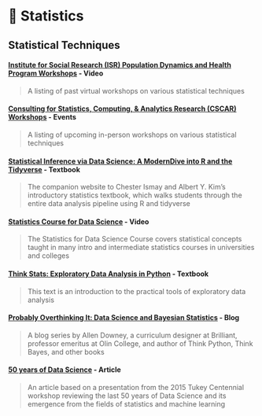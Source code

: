 # 🔢 Statistics

## Statistical Techniques

#### [**Institute for Social Research (ISR) Population Dynamics and Health Program Workshops**](https://pdhp.isr.umich.edu/workshops/past/) **- Video**

> A listing of past virtual workshops on various statistical techniques

#### [**Consulting for Statistics, Computing, & Analytics Research (CSCAR) Workshops**](https://cscar.research.umich.edu/events/category/workshops/) **- Events**

> A listing of upcoming in-person workshops on various statistical techniques

#### [**Statistical Inference via Data Science: A ModernDive into R and the Tidyverse**](https://moderndive.com/index.html) **- Textbook**

> The companion website to Chester Ismay and Albert Y. Kim's introductory statistics textbook, which walks students through the entire data analysis pipeline using R and tidyverse

#### [**Statistics Course for Data Science**](https://youtube.com/playlist?list=PLqzoL9-eJTNBZDG8jaNuhap1C9q6VHyVa&si=gZmsZ4IC8WBkzl4r) **- Video**

> The Statistics for Data Science Course covers statistical concepts taught in many intro and intermediate statistics courses in universities and colleges

#### [**Think Stats: Exploratory Data Analysis in Python**](https://greenteapress.com/thinkstats2/html/index.html) **- Textbook**

> This text is an introduction to the practical tools of exploratory data analysis

#### [**Probably Overthinking It: Data Science and Bayesian Statistics**](https://www.allendowney.com/blog/) **- Blog**

> A blog series by Allen Downey, a curriculum designer at Brilliant, professor emeritus at Olin College, and author of Think Python, Think Bayes, and other books

#### [**50 years of Data Science**](https://courses.csail.mit.edu/18.337/2015/docs/50YearsDataScience.pdf) **- Article**

> An article based on a presentation from the 2015 Tukey Centennial workshop reviewing the last 50 years of Data Science and its emergence from the fields of statistics and machine learning
